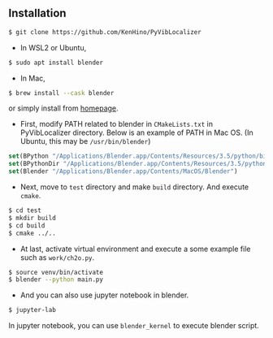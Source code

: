 ## Installation
```bash
$ git clone https://github.com/KenHino/PyVibLocalizer
```

- In WSL2 or Ubuntu,
```bash
$ sudo apt install blender
```
- In Mac, 
```bash
$ brew install --cask blender
```

or simply install from [homepage](https://www.blender.org/). 

- First, modify PATH related to blender in `CMakeLists.txt` in PyVibLocalizer directory. Below is an example of PATH in Mac OS. (In Ubuntu, this may be `/usr/bin/blender`)
```cmake
set(BPython "/Applications/Blender.app/Contents/Resources/3.5/python/bin/python3.10")
set(BPythonDir "/Applications/Blender.app/Contents/Resources/3.5/python/")
set(Blender "/Applications/Blender.app/Contents/MacOS/Blender")
```

- Next, move to `test` directory and make `build` directory. And execute `cmake`.
```bash
$ cd test
$ mkdir build
$ cd build
$ cmake ../..
```

- At last, activate virtual environment and execute a some example file such as `work/ch2o.py`.
```bash
$ source venv/bin/activate
$ blender --python main.py
```

- And you can also use jupyter notebook in blender. 
```bash
$ jupyter-lab
```
In jupyter notebook, you can use `blender_kernel` to execute blender script. 

